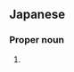 ==Japanese==
{{ja-kanjitab|なが|さか|yomi=k}}

===Proper noun===
{{ja-pos|proper|ながさか}}

# {{surname|lang=ja|sort=ながさか}}